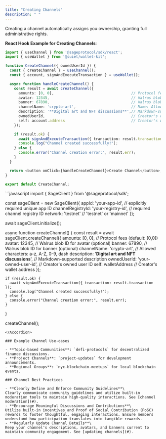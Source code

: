 ```yaml
---
title: "Creating Channels"
description: " "
---
```


Creating a channel automatically assigns you ownership, granting full administrative rights.

**React Hook Example for Creating Channels**:

```typescript
import { useChannel } from '@sageprotocol/sdk/react';
import { useWallet } from '@suiet/wallet-kit';

function CreateChannel({ ownedUserId }) {
  const { createChannel } = useChannel();
  const { account, signAndExecuteTransaction } = useWallet();

  async function handleCreateChannel() {
    const result = await createChannel({
      amounts: [0, 0],                                   // Protocol fees (default: [0,0])
      avatar: 12345,                                     // Walrus blob ID for avatar (optional, default 0)
      banner: 67890,                                     // Walrus blob ID for banner (optional, default 0)
      channelName: 'crypto-art',                         // Name: Allowed chars a-z, A-Z, 0-9, dashes
      description: '**Digital art and NFT discussions**',// Markdown-supported description
      ownedUserId,                                       // Creator's owned user ID
      self: account.address                              // Creator's wallet address
    });

    if (result.ok) {
      await signAndExecuteTransaction({ transaction: result.transaction });
      console.log("Channel created successfully!");
    } else {
      console.error("Channel creation error:", result.err);
    }
  }

  return <button onClick={handleCreateChannel}>Create Channel</button>;
}

export default CreateChannel;
```

<Accordion title="Direct JavaScript Example for Creating Channels" icon="rectangle-code" iconType="sharp-solid">
  ```javascript
  import { SageClient } from '@sageprotocol/sdk';
  
  const sageClient = new SageClient({
    appId: 'your-app-id',                      // explicitly required unique app ID
    channelRegistryId: 'your-registry-id',     // required channel registry ID
    network: 'testnet'                         // 'testnet' or 'mainnet'
  });
  
  await sageClient.initialize();
  
  async function createChannel() {
    const result = await sageClient.createChannel({
      amounts: [0, 0],                         // Protocol fees (default: [0,0])
      avatar: 12345,                           // Walrus blob ID for avatar (optional)
      banner: 67890,                           // Walrus blob ID for banner (optional)
      channelName: 'crypto-art',               // Allowed characters: a-z, A-Z, 0-9, dash
      description: '**Digital art and NFT discussions**', // Markdown-supported description
      ownedUserId: 'your-owned-user-id',       // Creator's owned user ID
      self: walletAddress                      // Creator's wallet address
    });
  
    if (result.ok) {
      await signAndExecuteTransaction({ transaction: result.transaction });
      console.log("Channel created successfully!");
    } else {
      console.error("Channel creation error:", result.err);
    }
  }
  
  createChannel();
  ```
</Accordion>

### Example Channel Use-cases

- **Topic-based Communities**: `defi-protocols` for decentralized finance discussions.
- **Project Channels**: `project-updates` for development announcements.
- **Regional Groups**: `nyc-blockchain-meetups` for local blockchain events.

### Channel Best Practices

- **Clearly Define and Enforce Community Guidelines**\
  Clearly communicate community guidelines and utilize built-in moderation tools to maintain high-quality interactions. See [channel moderation](#).
- **Encourage Meaningful Discussions and Contributions**\
  Utilize built-in incentives and Proof of Social Contribution (PoSC) rewards to foster thoughtful, engaging interactions. Ensure members understand how participation translates into tangible rewards.
- **Regularly Update Channel Details**\
  Keep your channel's descriptions, avatars, and banners current to maintain community engagement. See [updating channels](#).
